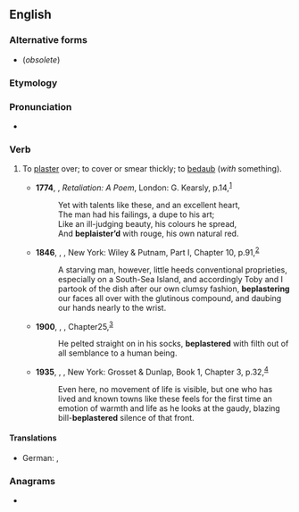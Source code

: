 ==English==

===Alternative forms===
* {{l|en|beplaister}} (''obsolete'')

===Etymology===
{{prefix|en|be|plaster}}

===Pronunciation===
* {{rhymes|ɑːstə(r)|lang=en}}

===Verb===
{{en-verb}}

# {{lb|en|transitive}} To [[plaster]] over; to cover or smear thickly; to [[bedaub]] (''with'' something).
#* '''1774''', {{w|Oliver Goldsmith}}, ''Retaliation: A Poem'', London: G. Kearsly, p.{{nbsp}}14,<sup>[https://archive.org/details/retaliationapoe00goldgoog]</sup>
#*: Yet with talents like these, and an excellent heart,
#*: The man had his failings, a dupe to his art;
#*: Like an ill-judging beauty, his colours he spread,
#*: And '''beplaister’d''' with rouge, his own natural red.
#* '''1846''', {{w|Herman Melville}}, ''{{w|Typee}}'', New York: Wiley & Putnam, Part I, Chapter 10, p.{{nbsp}}91,<sup>[https://archive.org/details/typeepeep00melvrich]</sup>
#*: A starving man, however, little heeds conventional proprieties, especially on a South-Sea Island, and accordingly Toby and I partook of the dish after our own clumsy fashion, '''beplastering''' our faces all over with the glutinous compound, and daubing our hands nearly to the wrist.
#* '''1900''', {{w|Joseph Conrad}}, ''{{w|Lord Jim}}'', Chapter{{nbsp}}25,<sup>[http://www.gutenberg.org/files/5658/5658-h/5658-h.htm]</sup>
#*: He pelted straight on in his socks, '''beplastered''' with filth out of all semblance to a human being.
#* '''1935''', {{w|Thomas Wolfe}}, ''{{w|Of Time and the River}}'', New York: Grosset & Dunlap, Book 1, Chapter 3, p.{{nbsp}}32,<sup>[https://archive.org/details/oftimeriverlegen00wolf]</sup>
#*: Even here, no movement of life is visible, but one who has lived and known towns like these feels for the first time an emotion of warmth and life as he looks at the gaudy, blazing bill-'''beplastered''' silence of that front.

====Translations====
{{trans-top|to cover}}
* German: {{t+|de|bepflastern}}, {{t+|de|bedecken}}
{{trans-mid}}
{{trans-bottom}}

===Anagrams===
* {{anagrams|en|prestable}}